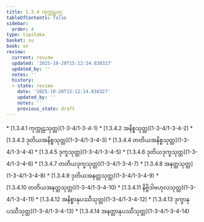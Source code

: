 ```yaml
---
title: 1.3.4 ကုက္ကုဠဝဂ္ဂ
tableOfContents: false
sidebar:
  order: 4
type: tipitaka
basket: su
book: sn
review:
  current: review
  updated: '2025-10-20T15:12:14.838327'
  updated_by: ''
  notes: ''
  history:
  - state: review
    date: '2025-10-20T15:12:14.838327'
    updated_by: ''
    notes: ''
    previous_state: draft
---
```



<DynamicBreadcrumb />


<ReviewStatus review={frontmatter.review} showDetails={true} />

<HypothesisAnnotation frontmatter={frontmatter} />



<TableOfContents book="sn" section="1.3.4">
* [1.3.4.1 ကုက္ကုဠသုတ္တ](1-3-4/1-3-4-1)
* [1.3.4.2 အနိစ္စသုတ္တ](1-3-4/1-3-4-2)
* [1.3.4.3 ဒုတိယအနိစ္စသုတ္တ](1-3-4/1-3-4-3)
* [1.3.4.4 တတိယအနိစ္စသုတ္တ](1-3-4/1-3-4-4)
* [1.3.4.5 ဒုက္ခသုတ္တ](1-3-4/1-3-4-5)
* [1.3.4.6 ဒုတိယဒုက္ခသုတ္တ](1-3-4/1-3-4-6)
* [1.3.4.7 တတိယဒုက္ခသုတ္တ](1-3-4/1-3-4-7)
* [1.3.4.8 အနတ္တသုတ္တ](1-3-4/1-3-4-8)
* [1.3.4.9 ဒုတိယအနတ္တသုတ္တ](1-3-4/1-3-4-9)
* [1.3.4.10 တတိယအနတ္တသုတ္တ](1-3-4/1-3-4-10)
* [1.3.4.11 နိဗ္ဗိဒါဗဟုလသုတ္တ](1-3-4/1-3-4-11)
* [1.3.4.12 အနိစ္စာနုပဿီသုတ္တ](1-3-4/1-3-4-12)
* [1.3.4.13 ဒုက္ခာနုပဿီသုတ္တ](1-3-4/1-3-4-13)
* [1.3.4.14 အနတ္တာနုပဿီသုတ္တ](1-3-4/1-3-4-14)
</TableOfContents>